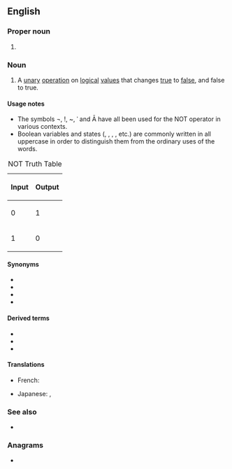 {{also|not|Not|nót|nôt|nốt|nőt|not.|Appendix:Variations of "not"}}
==English==

===Proper noun===
{{en-proper-noun}}

# {{rfv-sense|en}} {{lb|en|sports}} {{abbreviation of|en|Nottingham}}

===Noun===
{{en-noun}}

# {{lb|en|mathematics|logic}} A [[unary]] [[operation]] on [[logical]] [[value]]s that changes [[true]] to [[false]], and false to true.

====Usage notes====
* The symbols ¬, !, ~, ˈ and Ā have all been used for the NOT operator in various contexts.
* Boolean variables and states ({{l|en|AND}}, {{l|en|OR}}, {{l|en|NOT}}, {{l|en|TRUE}}, {{l|en|FALSE}} etc.) are commonly written in all uppercase in order to distinguish them from the ordinary uses of the words.

{| class="wikitable" style="clear:right; float:right; width:248px"
|+ NOT Truth Table
|-
!colspan="1" | Input || rowspan="1" | Output
|-
| 0 || 1
|-
| 1 || 0
|}

====Synonyms====
* {{l|en|¬}}
* {{l|en|!}}
* {{l|en|~}}
* {{l|en|ˈ}}

====Derived terms====
* {{l|en|NAND}}
* {{l|en|NOR}}
* {{l|en|XNOR}}

====Translations====
{{trans-top|NOT}}
* French: {{t+|fr|NON|m}}
{{trans-mid}}
* Japanese: {{t|ja|NOT|tr=notto|sc=Jpan}}, {{t+|ja|否定|tr=hitei|sc=Jpan}}
{{trans-bottom}}

===See also===
* {{pedia|negation}}

===Anagrams===
* {{anagrams|en|a=not|-ton|NTO|ONT|Ont|Ont.|TNO|TON|on't|ton}}
